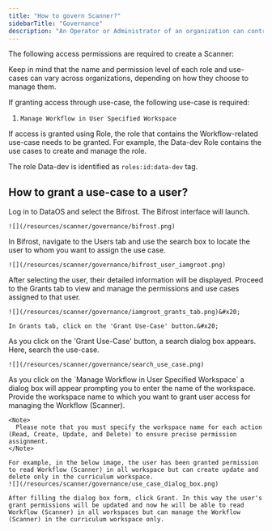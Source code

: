 ```yaml
---
title: "How to govern Scanner?"
sidebarTitle: "Governance"
description: "An Operator or Administrator of an organization can control who can create, read, update, or delete the Scanner workflow by assigning roles or use cases via Bifrost."
---
```


The following access permissions are required to create a Scanner:

<Note>
  Keep in mind that the name and permission level of each role and use-cases can vary across organizations, depending on how they choose to manage them.
</Note>

If granting access through use-case, the following use-case is required:

1. `Manage Workflow in User Specified Workspace`

If access is granted using Role, the role that contains the Workflow-related use-case needs to be granted. For example, the Data-dev Role contains the use cases to create and manage the role.

The role Data-dev is identified as `roles:id:data-dev` tag.

## How to grant a use-case to a user?

<Steps>
  <Step title="Navigate to DataOS" titleSize="h2">
    Log in to DataOS and select the Bifrost. The Bifrost interface will launch.

    ![](/resources/scanner/governance/bifrost.png)
  </Step>

  <Step title="Search the user" titleSize="h2">
    In Bifrost, navigate to the Users tab and use the search box to locate the user to whom you want to assign the use case.&#x20;

    ![](/resources/scanner/governance/bifrost_user_iamgroot.png)
  </Step>

  <Step title="Click on the User" titleSize="h2">
    After selecting the user, their detailed information will be displayed. Proceed to the Grants tab to view and manage the permissions and use cases assigned to that user.

    ![](/resources/scanner/governance/iamgroot_grants_tab.png)&#x20;

    In Grants tab, click on the 'Grant Use-Case' button.&#x20;
  </Step>

  <Step title="Search the desired use-case" titleSize="h2">
    As you click on the 'Grant Use-Case' button, a search dialog box appears. Here, search the use-case.

    ![](/resources/scanner/governance/search_use_case.png)
  </Step>

  <Step title="Provide the name of the workspace" titleSize="h2">
    As you click on the `Manage Workflow in User Specified Workspace` a dialog box will appear prompting you to enter the name of the workspace.  Provide the workspace name to which you want to grant user access for managing the Workflow (Scanner).  &#x20;

    <Note>
      Please note that you must specify the workspace name for each action (Read, Create, Update, and Delete) to ensure precise permission assignment.
    </Note>

    For example, in the below image, the user has been granted permission to read Workflow (Scanner) in all workspace but can create update and delete only in the curriculum workspace.
    ![](/resources/scanner/governance/use_case_dialog_box.png)

    After filling the dialog box form, click Grant. In this way the user's grant permissions will be updated and now he will be able to read Workflow (Scanner) in all workspaces but can manage the Workflow (Scanner) in the curriculum workspace only.
  </Step>
</Steps>